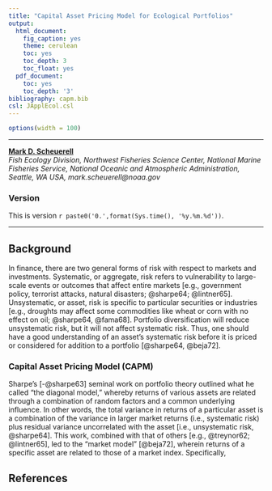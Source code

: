 ```yaml
---
title: "Capital Asset Pricing Model for Ecological Portfolios"
output:
  html_document:
    fig_caption: yes
    theme: cerulean
    toc: yes
    toc_depth: 3
    toc_float: yes
  pdf_document:
    toc: yes
    toc_depth: '3'
bibliography: capm.bib
csl: JApplEcol.csl
---
```


```r
options(width = 100)
```

***

[__Mark D. Scheuerell__](https://faculty.washington.edu/scheuerl/)  
_Fish Ecology Division, Northwest Fisheries Science Center, National Marine Fisheries Service, National Oceanic and Atmospheric Administration, Seattle, WA USA, mark.scheuerell@noaa.gov_

### Version

This is version `r paste0('0.',format(Sys.time(), '%y.%m.%d'))`.

***

## Background

In finance, there are two general forms of risk with respect to markets and investments. Systematic, or aggregate, risk refers to vulnerability to large-scale events or outcomes that affect entire markets [e.g., government policy, terrorist attacks, natural disasters; @sharpe64; @lintner65]. Unsystematic, or asset, risk is specific to particular securities or industries [e.g., droughts may affect some commodities like wheat or corn with no effect on oil; @sharpe64, @fama68]. Portfolio diversification will reduce unsystematic risk, but it will not affect systematic risk. Thus, one should have a good understanding of an asset’s systematic risk before it is priced or considered for addition to a portfolio [@sharpe64, @beja72].

### Capital Asset Pricing Model (CAPM)

Sharpe’s [-@sharpe63] seminal work on portfolio theory outlined what he called “the diagonal model,” whereby returns of various assets are related through a combination of random factors and a common underlying influence. In other words, the total variance in returns of a particular asset is a combination of the variance in larger market returns (i.e., systematic risk) plus residual variance uncorrelated with the asset [i.e., unsystematic risk, @sharpe64]. This work, combined with that of others [e.g., @treynor62; @lintner65], led to the “market model” [@beja72], wherein returns of a specific asset are related to those of a market index. Specifically,

## References
